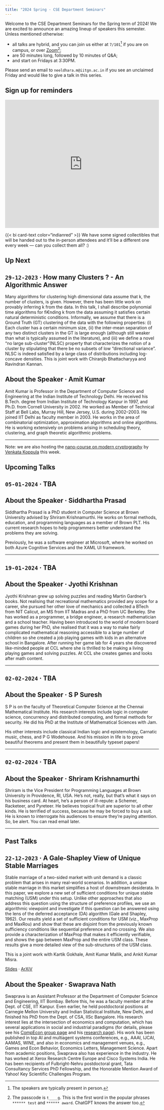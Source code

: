 ```yaml
---
title: "2024 Spring · CSE Department Seminars"
---
```


Welcome to the CSE Department Seminars for the Spring term of 2024! We are excited to announce an amazing lineup of speakers this semester. Unless mentioned otherwise:

- all talks are hybrid, and you can join us either at `7/101`^[The speakers are typically present in person.] if you are on campus, or over [Zoom](
https://iitgn-ac-in.zoom.us/j/5086558236?pwd=bXl6NXFpQURVWnJZaDJucUpqN3hUZz09&omn=94677480599)^[The passcode is `t____g`. This is the first word in the popular phrases `****** test` and `****** award`. ChatGPT knows the answer too.];
- are 50 minutes long, followed by 10 minutes of Q&A;
- and start on Fridays at 3:30PM.

Please send an email to `neeldhara.m@iitgn.ac.in` if you see an unclaimed Friday and would like to give a talk in this series.

:::{.callout-caution icon="false" collapse="true"} 
# Sign up for reminders

<iframe style="border:none;width:100%;" height="420px" src="https://opnform.com/forms/my-form-1bmcse"></iframe>
:::

:::{.callout-important appearance="minimal"}

{{< bi card-text color="indianred" >}} We have some signed collectibles that will be handed out to the in-person attendees and it'll be a different one every week --- can you collect them all? :)
:::

<!-- begin panel -->
::: {.panel-tabset}

## Up Next

:::{.callout-note icon="false"}
# `29-12-2023` · How many Clusters ? - An Algorithmic Answer

Many algorithms for clustering high dimensional data assume that k, the number of clusters, is given. However, there has been little work on provably inferring k from the data. In this talk, I shall describe polynomial time algorithms for fi€nding k from the data assuming it satisfies certain natural deterministic conditions. Informally, we assume that there is a Ground Truth (GT) clustering of the data with the following properties: (i) Each cluster has a certain minimum size, (ii) the inter-mean separation of any two distinct clusters in the GT is large enough (although still weaker than what is typically assumed in the literature), and (iii) we define a novel “no large sub-cluster”(NLSC) property that characterizes the notion of a cluster
by stipulating that there be no subsets of low “directional variance”. NLSC is indeed satisfied by a large class of distributions including log-concave densities.  This is joint work with Chiranjib Bhattacharyya and Ravindran Kannan.

:::

:::{.callout-tip icon="false"}
# About the Speaker · Amit Kumar

Amit Kumar is Professor in the Department of Computer Science and Engineering at the Indian Institute of Technology Delhi. He received his B.Tech. degree from Indian Institute of Technology Kanpur in 1997, and Ph.D. from Cornell University in 2002. He worked as Member of Technical Staff at Bell Labs, Murray Hill, New Jersey, U.S. during 2002–2003. He joined IIT Delhi as faculty member in 2003. He works in the area of combinatorial optimization, approximation algorithms and online algorithms. He is working extensively on problems arising in scheduling theory, clustering, and graph theoretic algorithmic problems.
:::

---

Note: we are also hosting the [nano-course on modern cryptography](https://www.neeldhara.com/courses/2023/crypto) by [Venkata Koppula](https://web.iitd.ac.in/~kvenkata/) this week.

## Upcoming Talks


:::{.callout-note icon="false" collapse="true"}
# `05-01-2024` · TBA

:::

:::{.callout-tip icon="false" collapse="true"}
# About the Speaker · Siddhartha Prasad

Siddhartha Prasad is a PhD student in Computer Science at Brown University advised by Shriram Krishnamurthi. He works on formal methods, education, and programming languages as a member of Brown PLT. His current research hopes to help programmers better understand the problems they are solving.

Previously, he was a software engineer at Microsoft, where he worked on both Azure Cognitive Services and the XAML UI framework.
:::

---

:::{.callout-note icon="false" collapse="true"}
# `19-01-2024` · TBA

:::

:::{.callout-tip icon="false" collapse="true"}
# About the Speaker · Jyothi Krishnan

Jyothi Krishnan grew up solving puzzles and reading Martin Gardner’s books. Not realising that recreational mathematics provided any scope for a career, she pursued her other love of mechanics and collected a BTech from NIT Calicut, an MS from IIT Madras and a PhD from UC Berkeley. She has worked as a programmer, a bridge engineer, a research mathematician and a school teacher. Having been introduced to the world of modern board games during her PhD, she realised that it was a way to make fairly complicated mathematical reasoning accessible to a large number of children so she created a job playing games with kids in an alternative school in Bangalore. After running her game lab for 4 years she discovered like-minded people at CCL where she is thrilled to be making a living playing games and solving puzzles. At CCL she creates games and looks after math content.
:::

---

:::{.callout-note icon="false" collapse="true"}
# `02-02-2024` · TBA

:::

:::{.callout-tip icon="false" collapse="true"}
# About the Speaker · S P Suresh

S P  is on the faculty of Theoretical Computer Science at the Chennai Mathematical Institute. His research interests include logic in computer science, concurrency and distributed computing, and formal methods for security. He did his PhD at the Institute of Mathematical Sciences with Jam.

His other interests include classical Indian logic and epistemology, Carnatic music, chess, and P G Wodehouse. And his mission in life is to prove beautiful theorems and present them in beautifully typeset papers!
:::

---

:::{.callout-note icon="false" collapse="true"}
# `02-02-2024` · TBA

:::

:::{.callout-tip icon="false" collapse="true"}
# About the Speaker · Shriram Krishnamurthi

Shriram is the Vice President for Programming Languages at Brown University in Providence, RI, USA. He’s not, really, but that’s what it says on his business card. At heart, he's a person of ill-repute: a Schemer, Racketeer, and Pyreteer. He believes tropical fruit are superior to all other kinds. He is terrified of success, because he may be forced to buy a suit. He is known to interrogate his audiences to ensure they’re paying attention. So, be alert. You can read email later.

:::

---


## Past Talks

:::{.callout-note icon="false"}
# `22-12-2023` · A Gale-Shapley View of Unique Stable Marriages

Stable marriage of a two-sided market with unit demand is a classic problem that arises in many real-world scenarios. In addition, a unique stable marriage in this market simplifies a host of downstream desiderata. In this paper, we explore a new set of sufficient conditions for unique stable matching (USM) under this setup. Unlike other approaches that also address this question using the structure of preference profiles, we use an algorithmic viewpoint and investigate if this question can be answered using the lens of the deferred acceptance (DA) algorithm (Gale and Shapley, 1962). Our results yield a set of sufficient conditions for USM (viz., MaxProp and MaxRou) and show that these are disjoint from the previously known sufficiency conditions like sequential preference and no crossing. We also provide a characterization of MaxProp that makes it efficiently verifiable, and shows the gap between MaxProp and the entire USM class. These results give a more detailed view of the sub-structures of the USM class.

This is a joint work with Kartik Gokhale, Amit Kumar Mallik, and Ankit Kumar Misra. 

[Slides](https://docs.google.com/presentation/d/10DClCFmC1PRbzBDeHX4dUT8hNgIlodvfHpRKEDmVr4c/edit?usp=sharing) · [ArXiV](https://arxiv.org/abs/2310.18736)
:::

:::{.callout-tip icon="false"}
# About the Speaker · Swaprava Nath

Swaprava is an Assistant Professor at the Department of Computer Science and Engineering, IIT Bombay. Before this, he was a faculty member at the Dept. of CSE, IIT Kanpur. Even earlier, he held postdoctoral positions at Carnegie Mellon University and Indian Statistical Institute, New Delhi, and finished his PhD from the Dept. of CSA, IISc Bangalore. His research interest lies at the intersection of economics and computation, which has several applications in social and industrial paradigms (for details, please see his [CompEcon group page](https://www.cse.iitb.ac.in/~swaprava/group.html) and his [research page](https://www.cse.iitb.ac.in/~swaprava/research.html)). His work has been published in top AI and multiagent systems conferences, e.g., AAAI, IJCAI, AAMAS, WINE, and also in economics and management venues, e.g., Games and Econ Behavior, Economics Letters, Management Science. Apart from academic positions, Swaprava also has experience in the industry. He has worked at Xerox Research Centre Europe and Cisco Systems India. He has been recipients of Fulbright-Nehru postdoctoral grant, Tata Consultancy Services PhD Fellowship, and the Honorable Mention Award of Yahoo! Key Scientific Challenges Program.
:::


:::
<!-- end panel -->

